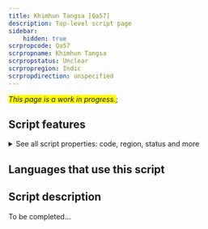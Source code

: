 ```yaml
---
title: Khimhun Tangsa [Qa57]
description: Top-level script page
sidebar:
    hidden: true
scrpropcode: Qa57
scrpropname: Khimhun Tangsa
scrpropstatus: Unclear
scrpropregion: Indic
scrpropdirection: unspecified
---
```


<span style='background-color:yellow'>_This page is a work in progress._</span>;


## Script features

<details>
<summary> See all script properties: code, region, status and more</summary>
<ScriptInfo />
</details>

## Languages that use this script

<WsList script='Qa57' wsMax='5' />

## Script description

To be completed...

